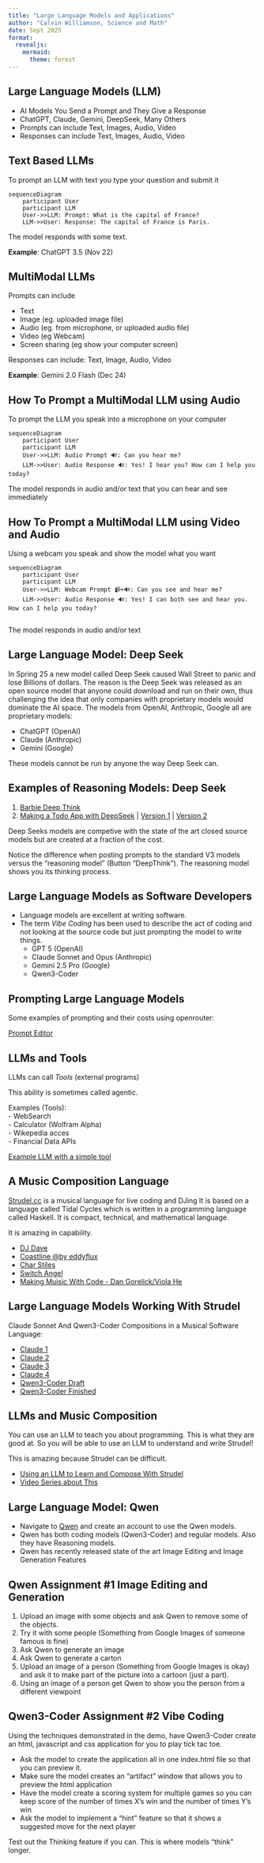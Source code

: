 ```yaml
---
title: "Large Language Models and Applications"
author: "Calvin Williamson, Science and Math"
date: Sept 2025
format: 
  revealjs:
    mermaid:
      theme: forest
---
```


## Large Language Models (LLM)

- AI Models You Send a Prompt and They Give a Response 
- ChatGPT, Claude, Gemini, DeepSeek, Many Others 
- Prompts can include Text, Images, Audio, Video
- Responses can include Text, Images, Audio, Video 

## Text Based LLMs 

To prompt an LLM with text you type your question and submit it 

```mermaid
sequenceDiagram
    participant User
    participant LLM
    User->>LLM: Prompt: What is the capital of France?
    LLM->>User: Response: The capital of France is Paris.
```
The model responds with some text.

**Example**: ChatGPT 3.5 (Nov 22) 

## MultiModal LLMs

Prompts can include 

- Text
- Image (eg. uploaded image file) 
- Audio (eg. from microphone, or uploaded audio file) 
- Video (eg Webcam) 
- Screen sharing (eg show your computer screen)

Responses can include: Text, Image, Audio, Video   

**Example**: Gemini 2.0 Flash (Dec 24) 

## How To Prompt a MultiModal LLM using Audio 

To prompt the LLM you speak into a microphone on your computer 

```mermaid
sequenceDiagram
    participant User
    participant LLM
    User->>LLM: Audio Prompt 🔊: Can you hear me? 
    LLM->>User: Audio Response 🔊: Yes! I hear you? How can I help you today?
```

The model responds in audio and/or text that you can hear and see immediately


## How To Prompt a MultiModal LLM using Video and Audio

Using a webcam you speak and show the model what you want 

```mermaid
sequenceDiagram
    participant User
    participant LLM
    User->>LLM: Webcam Prompt 📹+🔊: Can you see and hear me? 
    LLM->>User: Audio Response 🔊: Yes! I can both see and hear you. How can I help you today?
    
```
The model responds in audio and/or text

## Large Language Model: Deep Seek {.smaller}

In Spring 25 a new model called Deep Seek caused Wall Street to panic and lose Billions of dollars. The reason is the Deep Seek was released as an open source model that anyone could download and run on their own, thus challenging the idea that only companies with proprietary models would dominate the AI space. The models from OpenAI, Anthropic, Google all are proprietary models:

- ChatGPT (OpenAI)
- Claude (Anthropic)
- Gemini (Google) 

These models cannot be run by anyone the way Deep Seek can. 

## Examples of Reasoning Models: Deep Seek {.smaller}

1. [Barbie Deep Think](BarbieDeepThink.html)
2. [Making a Todo App with DeepSeek](DeepSeekSession.html) | [Version 1](DeepSeek1.html) | [Version 2](DeepSeek2.html)

Deep Seeks models are competive with the state of the art closed source models but are created at a fraction of the cost.
 
Notice the difference when posting prompts to the standard V3 models versus the "reasoning model" (Button "DeepThink"). The reasoning model shows you its thinking process.

## Large Language Models as Software Developers 

- Language models are excellent at writing software. 
- The term *Vibe Coding* has been used to describe the act of coding and not looking at the source code but just prompting the model to write things. 
  - GPT 5 (OpenAI)
  - Claude Sonnet and Opus (Anthropic)
  - Gemini 2.5 Pro (Google) 
  - Qwen3-Coder

## Prompting Large Language Models

Some examples of prompting and their costs using openrouter:

[Prompt Editor](https://bxxs92zhls3zuyedgtcbnd.streamlit.app/)

## LLMs and Tools  

LLMs can call *Tools* (external programs)

This ability is sometimes called agentic.

Examples (Tools):   
  - WebSearch   
  - Calculator (Wolfram Alpha)  
  - Wikepedia acces   
  - Financial Data APIs   

[Example LLM with a simple tool](https://calvinw.github.io/llm-chat/)

## A Music Composition Language 

[Strudel.cc](https://strudel.cc/) is a musical language for live coding and DJing
It is based on a language called Tidal Cycles which is written in a programming language called Haskell. It is compact, technical, and mathematical language. 

It is amazing in capability.

- [DJ Dave](https://www.youtube.com/watch?v=ZCcpWzhekEY)
- [Coastline @by eddyflux](https://strudel.cc/workshop/getting-started/)
- [Char Stiles](https://www.youtube.com/shorts/aOikFek0zy0)
- [Switch Angel](https://youtu.be/dcmwqqzJubA?si=XctJy_oPuceXYPDl&t=598)
- [Making Muisic With Code - Dan Gorelick/Viola He](https://www.youtube.com/watch?v=oqyAJ4WeKoU&t=236s)

## Large Language Models Working With Strudel 

Claude Sonnet And Qwen3-Coder Compositions in a Musical Software Language:

- [Claude 1](https://shorturl.at/nGg2s)
- [Claude 2](https://shorturl.at/1TP2e)
- [Claude 3](https://shorturl.at/4wmlM)
- [Claude 4](https://shorturl.at/zLAG3)
- [Qwen3-Coder Draft](https://shorturl.at/7deQN)
- [Qwen3-Coder Finished](https://shorturl.at/DjtMz)

## LLMs and Music Composition 


You can use an LLM to teach you about programming. This is what they are good at. So you will be able to use an LLM to understand and write Strudel!    

This is amazing because Strudel can be difficult.

- [Using an LLM to Learn and Compose With Strudel](https://calvinw.github.io/llm-chat/strudel.html)
- [Video Series about This](https://youtube.com/playlist?list=PL3miIiuTRI6dEvBT8c-xr7LHIWZz2s7I_&si=NsBq-cRXpKHb0pqZ)

## Large Language Model: Qwen {.smaller}

- Navigate to [Qwen](https://chat.qwen.ai) and create an account to use the Qwen models. 
- Qwen has both coding models (Qwen3-Coder) and regular models. Also they have Reasoning models.  
- Qwen has recently released state of the art Image Editing and Image Generation Features 

## Qwen Assignment #1 Image Editing and Generation {.smaller}

1. Upload an image with some objects and ask Qwen to remove some of the objects. 
2. Try it with some people (Something from Google Images of someone famous is 
   fine) 
3. Ask Qwen to generate an image 
4. Ask Qwen to generate a carton
5. Upload an image of a person (Something from Google Images is okay) and ask it to make part of the picture into a cartoon (just a part). 
6. Using an image of a person get Qwen to show you the person from a different viewpoint    


## Qwen3-Coder Assignment #2 Vibe Coding {.smaller}

Using the techniques demonstrated in the demo, have Qwen3-Coder create an html, javascript and css application for you to play tick tac toe. 

- Ask the model to create the application all in one index.html file so that you can preview it.
- Make sure the model creates an "artifact" window that allows you to preview the html application
- Have the model create a scoring system for multiple games so you can keep score of the number of times X's win and the number of times Y's win
- Ask the model to implement a "hint" feature so that it shows a suggested move for the next player

Test out the Thinking feature if you can. This is where models "think" longer. 

